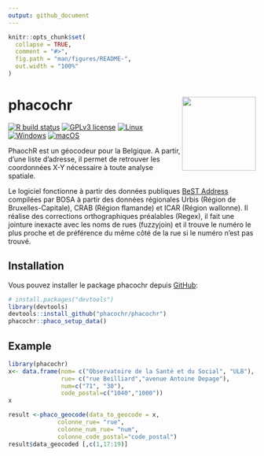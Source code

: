 ```yaml
---
output: github_document
---
```



```r
knitr::opts_chunk$set(
  collapse = TRUE,
  comment = "#>",
  fig.path = "man/figures/README-",
  out.width = "100%"
)
```

# phacochr <img src="man/figures/logo_phacoch-R_1.png" align="right" height = 150/>

<!-- badges: start -->
[![R build status](https://github.com/GuangchuangYu/badger/workflows/R-CMD-check/badge.svg)](https://github.com/GuangchuangYu/badger/actions)
[![GPLv3 license](https://img.shields.io/badge/License-GPLv3-blue.svg)](http://perso.crans.org/besson/LICENSE.html)
[![Linux](https://svgshare.com/i/Zhy.svg)](https://svgshare.com/i/Zhy.svg)
[![Windows](https://svgshare.com/i/ZhY.svg)](https://svgshare.com/i/ZhY.svg)
[![macOS](https://svgshare.com/i/ZjP.svg)](https://svgshare.com/i/ZjP.svg)

<!-- badges: end -->

PhaochR est un géocodeur pour la Belgique. A partir, d'une liste d'adresse, il permet de retrouver les coordonnées X-Y nécessaire à toute analyse spatiale. 

Le logiciel fonctionne à partir des données publiques [BeST Address](https://opendata.bosa.be/) compilées par BOSA à partir des données régionales Urbis (Région de Bruxelles-Capitale), CRAB (Région flamande) et ICAR (Région wallonne).
Il réalise des corrections orthographiques préalables (Regex), il fait une jointure inexacte avec les noms de rues (fuzzyjoin) et il trouve le numéro le plus proche et de préférence du même côté de la rue si le numéro n'est pas trouvé.

## Installation

Vous pouvez installer le package phacochr depuis [GitHub](https://github.com/):

``` r
# install.packages("devtools")
library(devtools)
devtools::install_github("phacochr/phacochr")
phacochr::phaco_setup_data()
```

## Example


```r
library(phacochr)
x<- data.frame(nom= c("Observatoire de la Santé et du Social", "ULB"),
               rue= c("rue Beilliard","avenue Antoine Depage"),
               num=c("71", "30"),
               code_postal=c("1040","1000"))
x
```

```r
result <-phaco_geocode(data_to_geocode = x,
              colonne_rue= "rue",
              colonne_num_rue= "num",
              colonne_code_postal="code_postal")
result$data_geocoded [,c(1,17:19)] 

```

